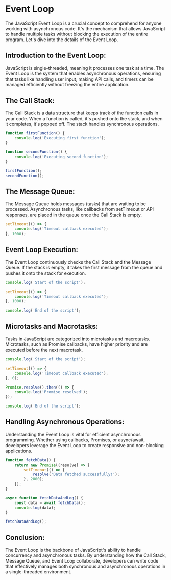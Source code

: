 # Event Loop

The JavaScript Event Loop is a crucial concept to comprehend for anyone working with asynchronous code. It's the mechanism that allows JavaScript to handle multiple tasks without blocking the execution of the entire program. Let's dive into the details of the Event Loop.

## Introduction to the Event Loop:
JavaScript is single-threaded, meaning it processes one task at a time. The Event Loop is the system that enables asynchronous operations, ensuring that tasks like handling user input, making API calls, and timers can be managed efficiently without freezing the entire application.

## The Call Stack:
The Call Stack is a data structure that keeps track of the function calls in your code. When a function is called, it's pushed onto the stack, and when it completes, it's popped off. The stack handles synchronous operations.

```js
function firstFunction() {
    console.log('Executing first function');
}

function secondFunction() {
    console.log('Executing second function');
}

firstFunction();
secondFunction();
```
## The Message Queue:
The Message Queue holds messages (tasks) that are waiting to be processed. Asynchronous tasks, like callbacks from setTimeout or API responses, are placed in the queue once the Call Stack is empty.

```js
setTimeout(() => {
    console.log('Timeout callback executed');
}, 1000);
```

## Event Loop Execution:
The Event Loop continuously checks the Call Stack and the Message Queue. If the stack is empty, it takes the first message from the queue and pushes it onto the stack for execution.

```js
console.log('Start of the script');

setTimeout(() => {
    console.log('Timeout callback executed');
}, 1000);

console.log('End of the script');
```

## Microtasks and Macrotasks:
Tasks in JavaScript are categorized into microtasks and macrotasks. Microtasks, such as Promise callbacks, have higher priority and are executed before the next macrotask.

```js
console.log('Start of the script');

setTimeout(() => {
    console.log('Timeout callback executed');
}, 0);

Promise.resolve().then(() => {
    console.log('Promise resolved');
});

console.log('End of the script');
```
## Handling Asynchronous Operations:
Understanding the Event Loop is vital for efficient asynchronous programming. Whether using callbacks, Promises, or async/await, developers leverage the Event Loop to create responsive and non-blocking applications.

```js
function fetchData() {
    return new Promise((resolve) => {
        setTimeout(() => {
            resolve('Data fetched successfully!');
        }, 2000);
    });
}

async function fetchDataAndLog() {
    const data = await fetchData();
    console.log(data);
}

fetchDataAndLog();
```
## Conclusion:
The Event Loop is the backbone of JavaScript's ability to handle concurrency and asynchronous tasks. By understanding how the Call Stack, Message Queue, and Event Loop collaborate, developers can write code that effectively manages both synchronous and asynchronous operations in a single-threaded environment.